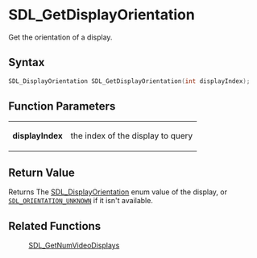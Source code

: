 = SDL_GetDisplayOrientation =

Get the orientation of a display.

== Syntax ==

<syntaxhighlight lang='c'>
SDL_DisplayOrientation SDL_GetDisplayOrientation(int displayIndex);
</syntaxhighlight>

== Function Parameters ==

{|
|'''displayIndex'''
|the index of the display to query
|}

== Return Value ==

Returns The [[SDL_DisplayOrientation]] enum value of the display, or
<code>[[SDL_ORIENTATION_UNKNOWN]]</code> if it isn't available.

== Related Functions ==

:[[SDL_GetNumVideoDisplays]]



